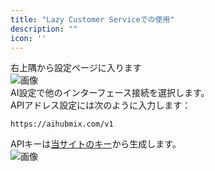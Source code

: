 ```yaml
---
title: "Lazy Customer Serviceでの使用"
description: ""
icon: ''
---
```


右上隅から設定ページに入ります  
![画像](../../public/cn/oncs1.png)  
AI設定で他のインターフェース接続を選択します。  
APIアドレス設定には次のように入力します：
```
https://aihubmix.com/v1
```  
APIキーは[当サイトのキー](https://aihubmix.com/token)から生成します。  
![画像](../../public/cn/oncs2.png)